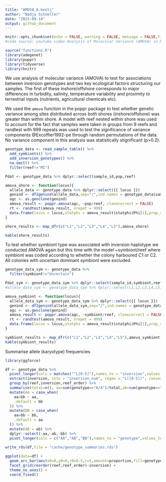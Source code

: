 ```yaml
---
title: "AMOVA_A.kenti"
author: "Nadja Schneller"
date: "2023-09-14"
output: github_document
---
```


```r
knitr::opts_chunk$set(echo = FALSE, warning = FALSE, message = FALSE,fig.retina = 2)
#code source: youtube video Analysis of Molecular Variance (AMOVA) in R - by GenFlick Consultants
```


```r
source("functions.R")
library(adegenet)
library(poppr)
library(tidyverse)
library(knitr)
```


We use analysis of molecular variance (AMOVA) to test for associations between inversion genotypes and two key ecological factors structuring our samples.  The first of these inshore/offshore corresponds to major differences in turbidity, salinity, temperature variability and proximity to terrestrial inputs (nutrients, agricultural chemicals etc). 

We used the `amova` function in the poppr package to test whether genetic variance among sites distributed across both shores (inshore/offshore) was greater than within shore.  A model with reef nested within shore was used to account for the fact that samples were taken in groups from 9 reefs and randtest with 999 repeats was used to test the significance of variance components @Excoffier1992-pe through random permutations of the data. No variance component in this analysis was statistically stignificant (p>0.2).

```r
genotype_data <- read_sample_table() %>% 
  add_symbionts() %>% 
  add_inversion_genotypes() %>% 
  na.omit() %>% 
  filter(reef!="MI")
```


```r
Pdat <- genotype_data %>% dplyr::select(sample_id,pop,reef)

amova_shore <- function(locus){
  allele_data <- genotype_data %>% dplyr::select({{ locus }})
  genind <- df2genind(allele_data,sep="/",ind.names = genotype_data$sample_id, strata = Pdat)
  agc <- as.genclone(genind)
  amova_result <- poppr.amova(agc, ~pop/reef, clonecorrect = FALSE)
  rt <- randtest(amova_result, nrepet = 999)
  data.frame(locus = locus,statphi = amova_result$statphi$Phi[1],prop_var = amova_result$componentsofcovariance$`%`[1],pvalue = rt$pvalue[1])
}

shore_results <- map_dfr(c("L1","L2","L3","L4","L5"),amova_shore)
```

```r
kable(shore_results)
```


To test whether symbiont type was associated with inversion haplotype we conducted AMOVA again but this time with the model ~symbiont/reef where symbiont was coded according to whether the colony harboured C1 or C2.  All colonies with uncertain dominant symbiont were excluded. 

```r

genotype_data_sym <- genotype_data %>% 
  filter(symbiont!="Uncertain")

Pdat_sym <- genotype_data_sym %>% dplyr::select(sample_id,symbiont,reef)
#allele_data_sym <- genotype_data_sym %>% dplyr::select(L1,L2,L3,L4,L5)

amova_symbiont <- function(locus){
  allele_data_sym <- genotype_data_sym %>% dplyr::select({{ locus }})
  genind <- df2genind(allele_data_sym,sep="/",ind.names = genotype_data_sym$sample_id, strata = Pdat_sym)
  agc <- as.genclone(genind)
  amova_result <- poppr.amova(agc, ~symbiont/reef, clonecorrect = FALSE)
  rt <- randtest(amova_result, nrepet = 999)
  data.frame(locus = locus,statphi = amova_result$statphi$Phi[1],prop_var = amova_result$componentsofcovariance$`%`[1],pvalue = rt$pvalue[1])
}

symbiont_results <- map_dfr(c("L1","L2","L3","L4","L5"),amova_symbiont)
kable(symbiont_results)
```

Summarise allele (karyotype) frequencies

```r
library(ggforce)

df <- genotype_data %>% 
  pivot_longer(cols = matches("^L[0-5]"),names_to = "inversion",values_to = "genotype") %>% 
  extract(inversion, into = "inversion_num", regex = "L([0-5])", convert = T,remove = F) %>% 
  group_by(reef,inversion,reef_order) %>% 
  summarise(total=n(), aa=sum(genotype=="A/A")/total,ab=sum(genotype=="A/B")/total,bb=sum(genotype=="B/B")/total) %>% 
  mutate(AA = case_when(
    aa>bb ~ aa,
    .default = bb
  )) %>% 
  mutate(BB = case_when(
    aa>bb ~ bb,
    .default = aa
  )) %>% 
  mutate(AB = ab) %>% 
  dplyr::select(-aa,-ab,-bb) %>% 
  pivot_longer(cols = c("AA","AB","BB"),names_to = "genotype",values_to = "proportion") 
  
write_rds(df,file = "cache/genotype_summaries.rds")

ggplot(data=df) + 
  geom_arc_bar(aes(x0=0,y0=0,r0=0.5,r=1,amount=proportion,fill=genotype),stat="pie") +
  facet_grid(reorder(reef,reef_order)~inversion) + 
  theme_no_axes() +
  coord_fixed()
```

